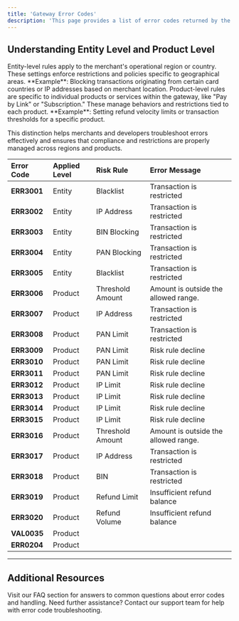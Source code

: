 ```yaml
---
title: 'Gateway Error Codes'
description: 'This page provides a list of error codes returned by the gateway, along with descriptions and suggested actions. Error codes are organized by Entity Level and Product Level to help identify where the error applies.'
---
```


## **Understanding Entity Level and Product Level**

<CardGroup>
  <Card title="Entity Level" icon="map-location-dot">
    Entity-level rules apply to the merchant's operational region or country. These settings enforce restrictions and policies specific to geographical areas.  
    **Example**: Blocking transactions originating from certain card countries or IP addresses based on merchant location.
  </Card>

  <Card title="Product Level" icon="folder-gear">
    Product-level rules are specific to individual products or services within the gateway, like "Pay by Link" or "Subscription." These manage behaviors and restrictions tied to each product.  
    **Example**: Setting refund velocity limits or transaction thresholds for a specific product.
  </Card>
</CardGroup>


This distinction helps merchants and developers troubleshoot errors effectively and ensures that compliance and restrictions are properly managed across regions and products.

| **Error Code** | **Applied Level** | **Risk Rule** | **Error Message** |
| :------------- | :---------------- | :------------ | :-------------------------- |
| **ERR3001**    | Entity            | Blacklist     | Transaction is restricted   |
| **ERR3002**    | Entity            | IP Address    | Transaction is restricted   |
| **ERR3003**    | Entity            | BIN Blocking  | Transaction is restricted   |
| **ERR3004**    | Entity            | PAN Blocking  | Transaction is restricted   |
| **ERR3005**    | Entity            | Blacklist     | Transaction is restricted   |
| **ERR3006**    | Product           | Threshold Amount | Amount is outside the allowed range. |
| **ERR3007**    | Product           | IP Address    | Transaction is restricted   |
| **ERR3008**    | Product           | PAN Limit     | Transaction is restricted   |
| **ERR3009**    | Product           | PAN Limit     | Risk rule decline           |
| **ERR3010**    | Product           | PAN Limit     | Risk rule decline           |
| **ERR3011**    | Product           | PAN Limit     | Risk rule decline           |
| **ERR3012**    | Product           | IP Limit      | Risk rule decline           |
| **ERR3013**    | Product           | IP Limit      | Risk rule decline           |
| **ERR3014**    | Product           | IP Limit      | Risk rule decline           |
| **ERR3015**    | Product           | IP Limit      | Risk rule decline           |
| **ERR3016**    | Product           | Threshold Amount | Amount is outside the allowed range. |
| **ERR3017**    | Product           | IP Address    | Transaction is restricted   |
| **ERR3018**    | Product           | BIN           | Transaction is restricted   |
| **ERR3019**    | Product           | Refund Limit  | Insufficient refund balance |
| **ERR3020**    | Product           | Refund Volume | Insufficient refund balance |
| **VAL0035**    | Product           |               |                             |
| **ERR0204**    | Product           |               |                             |

***

## **Additional Resources**

<CardGroup>
  <Card title="Frequently Asked Questions" icon="comments-question" href="/support/faqs">
    Visit our FAQ section for answers to common questions about error codes and handling.
  </Card>

  <Card title="Contact Support" icon="life-ring" href="/support/contact">
    Need further assistance? Contact our support team for help with error code troubleshooting.
  </Card>
</CardGroup>